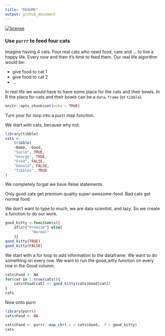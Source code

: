 ```yaml
---
title: "README"
output: github_document
---
```




[![license](https://img.shields.io/github/license/mashape/apistatus.svg)](https://choosealicense.com/licenses/mit/)

### Use `purrr` to feed four cats

Imagine having 4 cats. Four real cats who need food, care and ... to live a happy life. Every now and then it's time to feed them. Our real life algorithm would be:

- give food to cat 1
- give food to cat 2
- ...

In real life we would have to have some place for the cats and their bowls. In R the place for cats and their bowls can be a `data.frame` (or `tibble`)

```r
knitr::opts_chunk$set(echo = TRUE)
```

Turn your for loop into a purrr map function.

We start with cats, because why not.


```r
library(tibble)
cats <- 
    tribble(
    ~Name, ~Good,
    "Suzie", TRUE,
    "George", TRUE,
    "Fred", FALSE,
    "Donald", FALSE,
    "Tibbles", TRUE
)
```

We completely forgat we have ifelse statements.

Only good cats get premium quality super-awesome-food. Bad cats get normal food.

We don't want to type to much, we are data scientist, and lazy. So we create a 
function to do our work.

```r
good_kitty <-function(x){
    if(x){"Premium"} else{
            "Normal"
    }}
good_kitty(TRUE)
good_kitty(FALSE)
```


We start with a for loop to add information to the dataframe.
We want to do something on every row. We want to run the good_kitty function
on every row in the Good column.


```r
cats$Food <- NA
for(cat in 1:nrow(cats)){
    cats$Food[cat] <- good_kitty(cats$Good[cat])
}
cats
```



Now onto purrr

```r
library(purrr)
cats$Food <- NA

cats$Food <- purrr::map_chr(.x = cats$Good, .f = good_kitty)
cats
```


